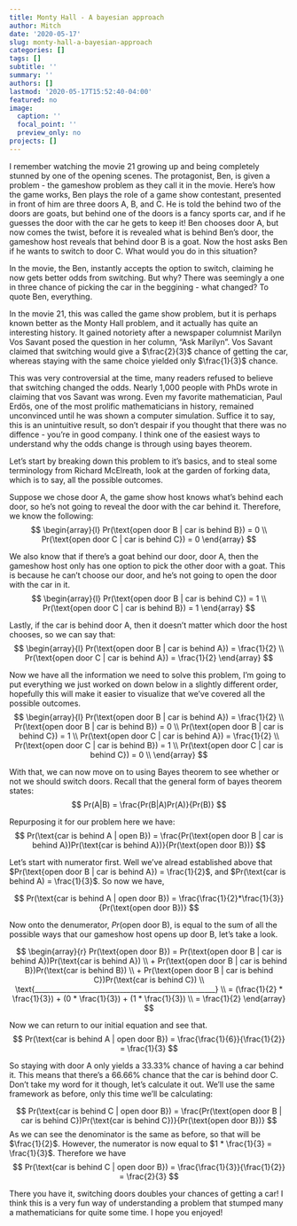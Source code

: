 ```yaml
---
title: Monty Hall - A bayesian approach
author: Mitch
date: '2020-05-17'
slug: monty-hall-a-bayesian-approach
categories: []
tags: []
subtitle: ''
summary: ''
authors: []
lastmod: '2020-05-17T15:52:40-04:00'
featured: no
image:
  caption: ''
  focal_point: ''
  preview_only: no
projects: []
---
```


I remember watching the movie 21 growing up and being completely stunned by one of the opening scenes. The protagonist, Ben, is given a problem - the gameshow problem as they call it in the movie. Here's how the game works, Ben plays the role of a game show contestant, presented in front of him are three doors A, B, and C. He is told the behind two of the doors are goats, but behind one of the doors is a fancy sports car, and if he guesses the door with the car he gets to keep it! Ben chooses door A, but now comes the twist, before it is revealed what is behind Ben's door, the gameshow host reveals that behind door B is a goat. Now the host asks Ben if he wants to switch to door C. What would you do in this situation? 

In the movie, the Ben, instantly accepts the option to switch, claiming he now gets better odds from switching. But why? There was seemingly a one in three chance of picking the car in the beggining - what changed? To quote Ben, everything.

In the movie 21, this was called the game show problem, but it is perhaps known better as the Monty Hall problem, and it actually has quite an interesting history. It gained notoriety after a newspaper columnist Marilyn Vos Savant posed the question in her column, "Ask Marilyn". Vos Savant claimed that switching would give a $\frac{2}{3}$ chance of getting the car, whereas staying with the same choice yielded only $\frac{1}{3}$ chance.

This was very controversial at the time, many readers refused to believe that switching changed the odds. Nearly 1,000 people with PhDs wrote in claiming that vos Savant was wrong. Even my favorite mathematician, Paul Erdős, one of the most prolific mathematicians in history, remained unconvinced until he was shown a computer simulation. Suffice it to say, this is an unintuitive result, so don't despair if you thought that there was no diffence - you're in good company. I think one of the easiest ways to understand why the odds change is through using bayes theorem.

Let's start by breaking down this problem to it's basics, and to steal some terminology from Richard McElreath, look at the garden of forking data, which is to say, all the possible outcomes.

Suppose we chose door A, the game show host knows what's behind each door, so he's not going to reveal the door with the car behind it. Therefore, we know the following:
$$
\begin{array}{l}
Pr(\text{open door B | car is behind B}) = 0 \\
Pr(\text{open door C | car is behind C}) = 0
\end{array}
$$

We also know that if there's a goat behind our door, door A, then the gameshow host only has one option to pick the other door with a goat. This is because he can't choose our door, and he's not going to open the door with the car in it.
$$
\begin{array}{l}
Pr(\text{open door B | car is behind C}) = 1 \\
Pr(\text{open door C | car is behind B}) = 1
\end{array}
$$

Lastly, if the car is behind door A, then it doesn't matter which door the host chooses, so we can say that:
$$
\begin{array}{l}
Pr(\text{open door B | car is behind A}) = \frac{1}{2} \\
Pr(\text{open door C | car is behind A}) = \frac{1}{2}
\end{array}
$$


Now we have all the information we need to solve this problem, I'm going to put everything we just worked on down below in a slightly different order, hopefully this will make it easier to visualize that we've covered all the possible outcomes.
$$
\begin{array}{l}
Pr(\text{open door B | car is behind A}) = \frac{1}{2} \\
Pr(\text{open door B | car is behind B}) = 0 \\
Pr(\text{open door B | car is behind C}) = 1 \\
Pr(\text{open door C | car is behind A}) = \frac{1}{2} \\
Pr(\text{open door C | car is behind B}) = 1 \\
Pr(\text{open door C | car is behind C}) = 0 \\
\end{array}
$$

With that, we can now move on to using Bayes theorem to see whether or not we should switch doors. Recall that the general form of bayes theorem states:
$$
Pr(A|B) = \frac{Pr(B|A)Pr(A)}{Pr(B)}
$$

Repurposing it for our problem here we have:
$$
Pr(\text{car is behind A | open B}) = \frac{Pr(\text{open door B | car is behind A})Pr(\text{car is behind A})}{Pr(\text{open door B})}
$$

Let's start with numerator first. Well we've alread established above that $Pr(\text{open door B | car is behind A}) = \frac{1}{2}$, and $Pr(\text{car is behind A) = \frac{1}{3}$. So now we have,

$$
Pr(\text{car is behind A | open door B}) = \frac{\frac{1}{2}*\frac{1}{3}}{Pr(\text{open door B})}
$$

Now onto the denumerator, $Pr(\text{open door B})$, is equal to the sum of all the possible ways that our gameshow host opens up door B, let's take a look.

$$
\begin{array}{r}
Pr(\text{open door B}) = Pr(\text{open door B | car is behind A})Pr(\text{car is behind A}) \\ 
+ Pr(\text{open door B | car is behind B})Pr(\text{car is behind B}) \\
+ Pr(\text{open door B | car is behind C})Pr(\text{car is behind C}) \\
\text{___________________________________________________} \\
= (\frac{1}{2} * \frac{1}{3}) + (0 * \frac{1}{3}) + (1 * \frac{1}{3}) \\
= \frac{1}{2}
\end{array}
$$

Now we can return to our initial equation and see that.
$$
Pr(\text{car is behind A | open door B}) = \frac{\frac{1}{6}}{\frac{1}{2}} = \frac{1}{3}
$$

So staying with door A only yields a 33.33% chance of having a car behind it. This means that there's a 66.66% chance that the car is behind door C. Don't take my word for it though, let's calculate it out. We'll use the same framework as before, only this time we'll be calculating: 

$$
Pr(\text{car is behind C | open door B}) = \frac{Pr(\text{open door B | car is behind C})Pr(\text{car is behind C})}{Pr(\text{open door B})}
$$
As we can see the denominator is the same as before, so that will be $\frac{1}{2}$. However, the numerator is now equal to $1 * \frac{1}{3} = \frac{1}{3}$. Therefore we have 
$$
Pr(\text{car is behind C | open door B}) = \frac{\frac{1}{3}}{\frac{1}{2}} = \frac{2}{3}
$$

There you have it, switching doors doubles your chances of getting a car! I think this is a very fun way of understanding a problem that stumped many a mathematicians for quite some time. I hope you enjoyed!